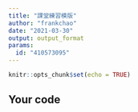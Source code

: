 ```yaml
---
title: "課堂練習模版"
author: "frankchao"
date: "2021-03-30"
output: output_format
params:
  id: "410573095"
---
```


```r
knitr::opts_chunk$set(echo = TRUE)
```

## Your code

```r

```

